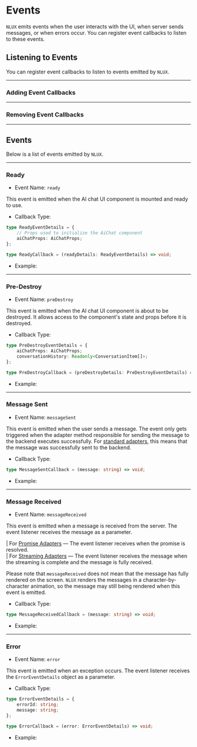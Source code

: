 








# Events

`NLUX` emits events when the user interacts with the UI, when server sends messages, or
when errors occur. You can register event callbacks to listen to these events.

<PlatformSelector reactJs={EventListenersReactJs} javascript={EventListenersJavaScript}/>

## Listening to Events

You can register event callbacks to listen to events emitted by `NLUX`.

---

### Adding Event Callbacks

<PlatformSection reactJs={RegisterEventReactJs} javascript={RegisterEventJavaScript}/>

---

### Removing Event Callbacks

<PlatformSection reactJs={RemoveEventReactJs} javascript={RemoveEventJavaScript}/>

---

## Events

Below is a list of events emitted by `NLUX`.

---

### Ready

* Event Name: `ready`

This event is emitted when the AI chat UI component is mounted and ready to use.

* Callback Type:

```ts
type ReadyEventDetails = {
    // Props used to initialize the AiChat component
    aiChatProps: AiChatProps;
};

type ReadyCallback = (readyDetails: ReadyEventDetails) => void;
```

* Example:

<PlatformSelector reactJs={EventReadyReactJs} javascript={EventReadyJavaScript}/>

---

### Pre-Destroy

* Event Name: `preDestroy`

This event is emitted when the AI chat UI component is about to be destroyed.
It allows access to the component's state and props before it is destroyed.

* Callback Type:

```ts
type PreDestroyEventDetails = {
    aiChatProps: AiChatProps;
    conversationHistory: Readonly<ConversationItem[]>;
};

type PreDestroyCallback = (preDestroyDetails: PreDestroyEventDetails) => void;
```

* Example:

<PlatformSelector reactJs={EventPreDestroyReactJs} javascript={EventPreDestroyJavaScript}/>

---

### Message Sent

* Event Name: `messageSent`

This event is emitted when the user sends a message. The event only gets triggered when the
adapter method responsible for sending the message to the backend executes successfully.
For [standard adapters](/api/adapters), this means that the message was successfully sent to
the backend.

* Callback Type:

```ts
type MessageSentCallback = (message: string) => void;
```

* Example:

<PlatformSelector reactJs={EventMessageSentReactJs} javascript={EventMessageSentJavaScript}/>

---

### Message Received

* Event Name: `messageReceived`

This event is emitted when a message is received from the server. The event listener receives the
message as a parameter.

| For [Promise Adapters](/api/adapters/custom-adapters#promise-adapters) ― The event listener receives when the promise
is resolved.<br />
| For [Streaming Adapters](/api/adapters/custom-adapters#streaming-adapters) ― The event listener receives the message
when the streaming is complete and the message is fully received.

Please note that `messageReceived` does not mean that the message has fully rendered on the screen.
`NLUX` renders the messages in a character-by-character animation, so the message may still being
rendered when this event is emitted.

* Callback Type:

```ts
type MessageReceivedCallback = (message: string) => void;
```

* Example:

<PlatformSelector reactJs={EventMessageReceivedReactJs} javascript={EventMessageReceivedJavaScript}/>

---

### Error

* Event Name: `error`

This event is emitted when an exception occurs. The event listener receives the `ErrorEventDetails` object
as a parameter.

* Callback Type:

```typescript
type ErrorEventDetails = {
    errorId: string;
    message: string;
};

type ErrorCallback = (error: ErrorEventDetails) => void;
```

* Example:

<PlatformSelector reactJs={EventErrorReactJs} javascript={EventErrorJavaScript}/>
